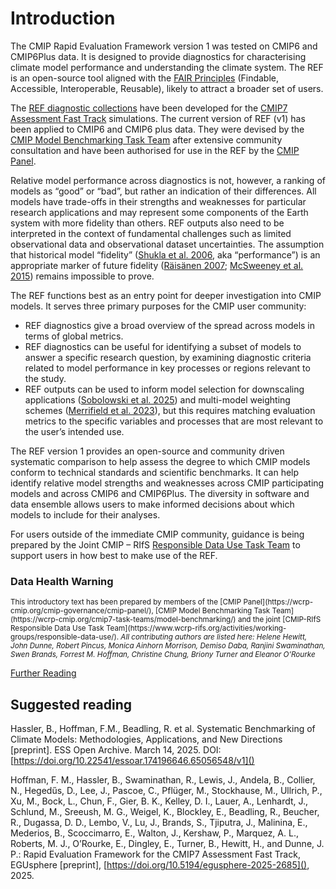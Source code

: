 
# Introduction

The CMIP Rapid Evaluation Framework version 1 was tested on CMIP6 and CMIP6Plus data.
It is designed to provide diagnostics for characterising climate model performance and understanding the climate system.
The REF is an open-source tool aligned with the [FAIR Principles](https://www.go-fair.org/fair-principles/) (Findable, Accessible, Interoperable, Reusable),
likely to attract a broader set of users.

The [REF diagnostic collections](http://10.0.20.161/zenodo.14284374) have been developed for the [CMIP7 Assessment Fast Track](https://wcrp-cmip.org/cmip-phases/cmip7/) simulations.
The current version of REF (v1) has been applied to CMIP6 and CMIP6 plus data.
They were devised  by the [CMIP Model Benchmarking Task Team](https://wcrp-cmip.org/cmip7-task-teams/model-benchmarking/)
after extensive community consultation and have been authorised for use in the REF by the [CMIP Panel](https://wcrp-cmip.org/cmip-governance/cmip-panel/).

Relative model performance across diagnostics is not, however, a ranking of models as “good” or “bad”,
but rather an indication of their differences.
All models have trade-offs in their strengths and weaknesses for particular research applications and may represent some components of the Earth system with more fidelity than others.
REF outputs also need to be interpreted in the context of fundamental challenges such as limited observational data and observational dataset uncertainties.
The assumption that historical model “fidelity” ([Shukla et al. 2006](https://doi.org/10.1029/2005GL025579), aka “performance”) is an appropriate marker of future fidelity  ([Räisänen 2007](https://a.tellusjournals.se/articles/10.1111/j.1600-0870.2006.00211.x); [McSweeney et al. 2015](https://link.springer.com/article/10.1007/s00382-014-2418-8)) remains impossible to prove.

The REF functions best as an entry point for deeper investigation into CMIP models.
It serves three primary purposes for the CMIP user community:

*	REF diagnostics give a broad overview of the spread across models in terms of global metrics.
*	REF diagnostics can be useful for identifying a subset of models to answer a specific research question, by examining diagnostic criteria related to model performance in key processes or regions relevant to the study.
*	REF outputs can be used to inform model selection for downscaling applications ([Sobolowski et al. 2025](https://doi.org/10.1175/BAMS-D-23-0189.1.))
    and multi-model weighting schemes ([Merrifield et al. 2023](https://doi.org/10.5194/gmd-16-4715-2023)),
    but this requires matching evaluation metrics to the specific variables and processes that are most relevant to the user’s intended use.

The REF version 1 provides an open-source and community driven systematic comparison to help assess the degree to which CMIP models conform to technical standards and scientific benchmarks. It can help identify relative model strengths and weaknesses across CMIP participating models and across CMIP6 and CMIP6Plus. The diversity in software and data ensemble allows users to make informed decisions about which models to include for their analyses.

For  users outside of the immediate CMIP community,
guidance is being prepared by the Joint CMIP – RIfS [Responsible Data Use Task Team](https://www.wcrp-rifs.org/activities/working-groups/responsible-data-use/)
to support users in how best to make use of the REF.

### Data Health Warning
<DataHealthWarning />


<small>
This introductory text has been prepared by members of the [CMIP Panel](https://wcrp-cmip.org/cmip-governance/cmip-panel/), [CMIP Model Benchmarking Task Team](https://wcrp-cmip.org/cmip7-task-teams/model-benchmarking/) and the joint [CMIP-RIfS Responsible Data Use Task Team](https://www.wcrp-rifs.org/activities/working-groups/responsible-data-use/).
<i>All contributing authors are listed here: Helene Hewitt, John Dunne, Robert Pincus, Monica Ainhorn Morrison, Demiso Daba, Ranjini Swaminathan, Swen Brands, Forrest M. Hoffman, Christine Chung, Briony Turner and Eleanor O’Rourke </i>
</small>

[Further Reading](/content/about)

<Glossary />


## Suggested reading

Hassler, B., Hoffman, F.M., Beadling, R. et al. Systematic Benchmarking of Climate Models: Methodologies, Applications, and New Directions [preprint]. ESS Open Archive. March 14, 2025.
DOI: [https://doi.org/10.22541/essoar.174196646.65056548/v1]()

Hoffman, F. M., Hassler, B., Swaminathan, R., Lewis, J., Andela, B., Collier, N., Hegedűs, D., Lee, J., Pascoe, C., Pflüger, M., Stockhause, M., Ullrich, P., Xu, M., Bock, L., Chun, F., Gier, B. K., Kelley, D. I., Lauer, A., Lenhardt, J., Schlund, M., Sreeush, M. G., Weigel, K., Blockley, E., Beadling, R., Beucher, R., Dugassa, D. D., Lembo, V., Lu, J., Brands, S., Tjiputra, J., Malinina, E., Mederios, B., Scoccimarro, E., Walton, J., Kershaw, P., Marquez, A. L., Roberts, M. J., O’Rourke, E., Dingley, E., Turner, B., Hewitt, H., and Dunne, J. P.: Rapid Evaluation Framework for the CMIP7 Assessment Fast Track, EGUsphere [preprint], [https://doi.org/10.5194/egusphere-2025-2685](), 2025.
